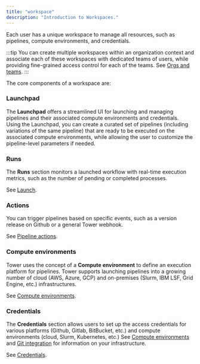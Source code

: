 ```yaml
---
title: "workspace"
description: "Introduction to Workspaces."
---
```


Each user has a unique workspace to manage all resources, such as pipelines, compute environments, and credentials.

:::tip
You can create multiple workspaces within an organization context and associate each of these workspaces with dedicated teams of users, while providing fine-grained access control for each of the teams. See [Orgs and teams](../orgs-and-teams/overview.mdx).
:::

The core components of a workspace are:

### Launchpad

The **Launchpad** offers a streamlined UI for launching and managing pipelines and their associated compute environments and credentials. Using the Launchpad, you can create a curated set of pipelines (including variations of the same pipeline) that are ready to be executed on the associated compute environments, while allowing the user to customize the pipeline-level parameters if needed.

### Runs

The **Runs** section monitors a launched workflow with real-time execution metrics, such as the number of pending or completed processes.

See [Launch](../launch/launch.mdx).

### Actions

You can trigger pipelines based on specific events, such as a version release on Github or a general Tower webhook.

See [Pipeline actions](../pipeline-actions/overview.mdx).

### Compute environments

Tower uses the concept of a **Compute environment** to define an execution platform for pipelines. Tower supports launching pipelines into a growing number of cloud (AWS, Azure, GCP) and on-premises (Slurm, IBM LSF, Grid Engine, etc.) infrastructures.

See [Compute environments](../compute-envs/overview.mdx).

### Credentials

The **Credentials** section allows users to set up the access credentials for various platforms (Github, Gitlab, BitBucket, etc.) and compute environments (cloud, Slurm, Kubernetes, etc.) See [Compute environments](../compute-envs/overview.mdx) and [Git integration](../git/overview.mdx) for information on your infrastructure.

See [Credentials](../credentials/overview.mdx).
